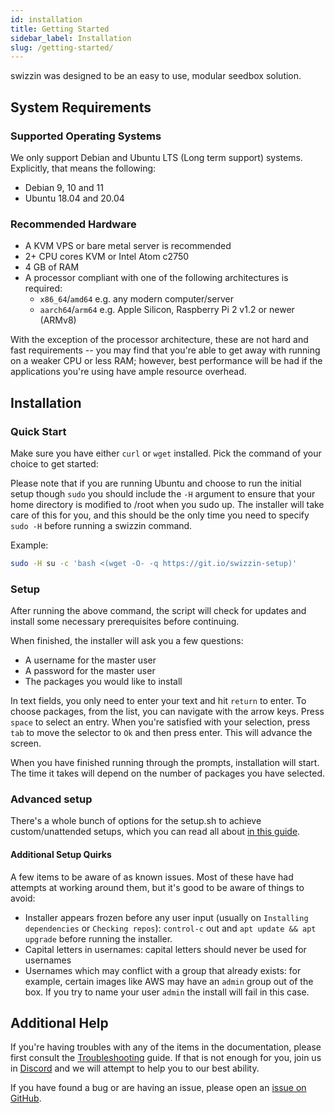 ```yaml
---
id: installation
title: Getting Started
sidebar_label: Installation
slug: /getting-started/
---
```


swizzin was designed to be an easy to use, modular seedbox solution.

## System Requirements

### Supported Operating Systems

We only support Debian and Ubuntu LTS (Long term support) systems. Explicitly, that means the following:

- Debian 9, 10 and 11
- Ubuntu 18.04 and 20.04

### Recommended Hardware

- A KVM VPS or bare metal server is recommended
- 2+ CPU cores KVM or Intel Atom c2750
- 4 GB of RAM
- A processor compliant with one of the following architectures is required:
    - `x86_64`/`amd64` e.g. any modern computer/server
    - `aarch64`/`arm64` e.g. Apple Silicon, Raspberry Pi 2 v1.2 or newer (ARMv8)

With the exception of the processor architecture, these are not hard and fast requirements -- you may find that you're able to get away with running on a weaker CPU or less RAM; however, best performance will be had if the applications you're using have ample resource overhead.

## Installation

### Quick Start

Make sure you have either `curl` or `wget` installed. Pick the command of your choice to get started:


<InstallCmd />

Please note that if you are running Ubuntu and choose to run the initial setup though `sudo` you should include the `-H` argument to ensure that your home directory is modified to /root when you sudo up. The installer will take care of this for you, and this should be the only time you need to specify `sudo -H` before running a swizzin command.

Example:

```bash
sudo -H su -c 'bash <(wget -O- -q https://git.io/swizzin-setup)'
```

### Setup

After running the above command, the script will check for updates and install some necessary prerequisites before continuing.

When finished, the installer will ask you a few questions:

- A username for the master user
- A password for the master user
- The packages you would like to install

In text fields, you only need to enter your text and hit `return` to enter. To choose packages, from the list, you can navigate with the arrow keys. Press `space` to select an entry. When you're satisfied with your selection, press `tab` to move the selector to `Ok` and then press enter. This will advance the screen.

When you have finished running through the prompts, installation will start. The time it takes will depend on the number of packages you have selected.

### Advanced setup
There's a whole bunch of options for the setup.sh to achieve custom/unattended setups, which you can read all about [in this guide](/guides/advanced-setup).

#### Additional Setup Quirks

A few items to be aware of as known issues. Most of these have had attempts at working around them, but it's good to be aware of things to avoid:

- Installer appears frozen before any user input (usually on `Installing dependencies` or `Checking repos`): `control-c` out and `apt update && apt upgrade` before running the installer.
- Capital letters in usernames: capital letters should never be used for usernames
- Usernames which may conflict with a group that already exists: for example, certain images like AWS may have an `admin` group out of the box. If you try to name your user `admin` the install will fail in this case.

## Additional Help

If you're having troubles with any of the items in the documentation, please first consult the [Troubleshooting](/guides/troubleshooting) guide. If that is not enough for you, join us in [Discord](https://discord.gg/2esbu2N) and we will attempt to help you to our best ability.

If you have found a bug or are having an issue, please open an [issue on GitHub](https://github.com/liaralabs/swizzin/issues/new/choose).
